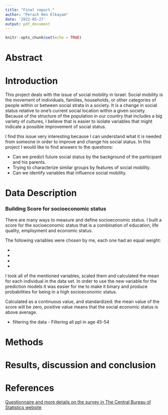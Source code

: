 ```yaml
---
title: "Final report."
author: "Perach Hen Elkayam"
date: '2022-05-27'
output: pdf_document
---
```


```r
knitr::opts_chunk$set(echo = TRUE)
```

# Abstract

# Introduction

This project deals with the issue of social mobility in Israel. Social mobility is the movement of individuals, families, households, or other categories of people within or between social strata in a society. It is a change in social status relative to one's current social location within a given society. Because of the structure of the population in our country that includes a big variety of cultures, I believe that is easier to isolate variables that might indicate a possible improvement of social status.

I find this issue very interesting because I can understand what it is needed from someone in order to improve and change his social status. In this project I would like to find answers to the questions:

-   Can we predict future social status by the background of the participant and his parents.
-   Trying to characterize similar groups by features of social mobility.
-   Can we identify variables that influence social mobility.

# Data Description

### Building Score for socioeconomic status

There are many ways to measure and define socioeconomic status. I built a score for the socioeconomic status that is a combination of education, life quality, employment and economic status.

The following variables were chosen by me, each one had an equal weight:

-   

-   

-   

-   

I took all of the mentioned variables, scaled them and calculated the mean for each individual in the data set. In order to use the new variable for the prediction models it was easier for me to make it binary and produce probabilities for being in a high socioeconomic status.

Calculated as a continuous value, and standardized: the mean value of the score will be zero, positive value means that the social economic status is above average.

-   filtering the data - Filtering all ppl in age 45-54

# Methods

# Results, discussion and conclusion

# References


[Questionnaire and more details on the survey in The Central Bureau of Statistics website](https://www.cbs.gov.il/he/publications/Pages/2020/%D7%94%D7%A1%D7%A7%D7%A8-%D7%94%D7%97%D7%91%D7%A8%D7%AA%D7%99-2018.aspx)
